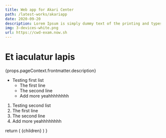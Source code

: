 ```yaml
---
title: Web app for Akari Center
path: /latest-works/akariapp
date: 2020-09-20
description: Lorem Ipsum is simply dummy text of the printing and typesetting industry. Lorem Ipsum has been the industry's standard dummy text ever since the 1500s, when an unknown printer took a galley of type and scrambled it to make a type specimen book. It has survived not only five centuries, but also the leap into electronic typesetting, remaining essentially unchanged. It was popularised in the 1960s with the release of Letraset sheets containing Lorem Ipsum passages, and more recently with desktop publishing software like Aldus PageMaker including versions of Lorem Ipsum
img: 3-devices-white.png
url: https://cwd-exam.now.sh
---
```



<h1 class="font-bold">Et iaculatur lapis</h1>
<p>{props.pageContext.frontmatter.description}</p>

- Testing first list
  - The first line
  - The second line
  - Add more yeahhhhhhhh

1. Testing second list
1. The first line
1. The second line
1. Add more yeahhhhhhhh

  return (
    <LatestWorkLayout imgUrl={props.pageContext.frontmatter.img} alt="Akari app image" headerLabel={props.pageContext.frontmatter.title} linkTo={props.pageContext.frontmatter.url}>
      {children}
    </LatestWorkLayout>
  )
}
